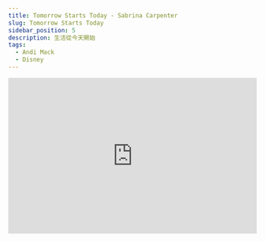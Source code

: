 ---
title: Tomorrow Starts Today - Sabrina Carpenter
slug: Tomorrow Starts Today
sidebar_position: 5
description: 生活從今天開始
tags:
  - Andi Mack
  - Disney
---


<iframe width="100%" height="315" src="https://www.youtube.com/embed/I-MnnH3ESrM" title="YouTube video player" frameborder="0" allow="accelerometer; autoplay; clipboard-write; encrypted-media; gyroscope; picture-in-picture; web-share" allowfullscreen></iframe>